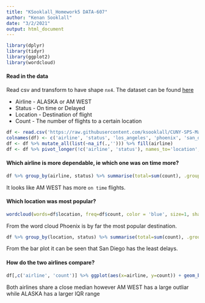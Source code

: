 ```yaml
---
title: "KSooklall_Homework5 DATA-607"
author: "Kenan Sooklall"
date: "3/2/2021"
output: html_document
---
```


```r
library(dplyr)
library(tidyr)
library(ggplot2)
library(wordcloud)
```

#### Read in the data 
Read csv and transform to have shape `nx4`. The dataset can be found [here](https://raw.githubusercontent.com/ksooklall/CUNY-SPS-Masters-DS/main/DATA_607/homework/homework5/flightdata.csv)

- Airline - ALASKA or AM WEST
- Status - On time or Delayed
- Location - Destination of flight
- Count - The number of flights to a certain location

```r
df <- read.csv('https://raw.githubusercontent.com/ksooklall/CUNY-SPS-Masters-DS/main/DATA_607/homework/homework5/flightdata.csv', sep=',')
colnames(df) <- c('airline', 'status', 'los_angeles', 'phoenix', 'san_diego', 'san_francisco', 'seattle')
df <- df %>% mutate_all(list(~na_if(.,''))) %>% fill(airline)
df <- df %>% pivot_longer(!c('airline', 'status'), names_to='location', values_to='count')
```


#### Which airline is more dependable, ie which one was on time more?
```r
df %>% group_by(airline, status) %>% summarise(total=sum(count), .groups='drop') %>% ggplot(aes(x=airline, y=total, color=status)) + geom_point(aes(size=total))
```

It looks like AM WEST has more `on time` flights.

#### Which location was most popular?

```r
wordcloud(words=df$location, freq=df$count, color = 'blue', size=1, shape="rectangle", backgroundColor="white")
```

From the word cloud Phoenix is by far the most popular destination.

```r
df %>% group_by(location, status) %>% summarise(total=sum(count), .groups='drop') %>% ggplot(aes(x=location, y=total, fill=status)) + geom_col()
```

From the bar plot it can be seen that San Diego has the least delays.

#### How do the two airlines compare?

```r
df[,c('airline', 'count')] %>% ggplot(aes(x=airline, y=count)) + geom_boxplot()
```

Both airlines share a close median however AM WEST has a large outliar while ALASKA has a larger IQR range
